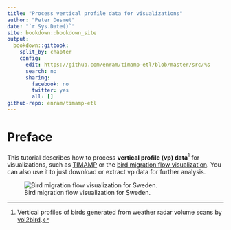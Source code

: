 ```yaml
--- 
title: "Process vertical profile data for visualizations"
author: "Peter Desmet"
date: "`r Sys.Date()`"
site: bookdown::bookdown_site
output:
  bookdown::gitbook:
    split_by: chapter
    config:
      edit: https://github.com/enram/timamp-etl/blob/master/src/%s
      search: no
      sharing:
        facebook: no
        twitter: yes
        all: []
github-repo: enram/timamp-etl
---
```


# Preface {-}

This tutorial describes how to process **vertical profile (vp) data**[^1] for visualizations, such as [TIMAMP](http://timamp.github.io/) or the [bird migration flow visualization](http://enram.github.io/bird-migration-flow-visualization/viz/). You can also use it to just download or extract vp data for further analysis.

![Bird migration flow visualization for Sweden.](images/flow_viz_se.png)

[^1]: Vertical profiles of birds generated from weather radar volume scans by [vol2bird](https://github.com/adokter/vol2bird).
